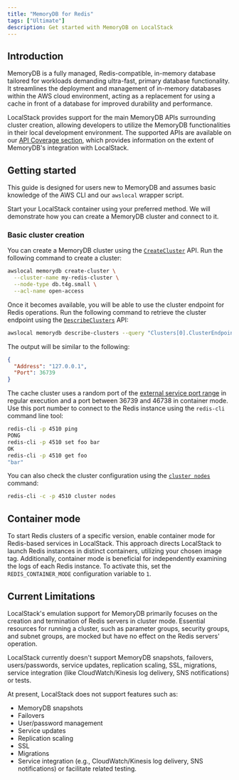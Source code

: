 ```yaml
---
title: "MemoryDB for Redis"
tags: ["Ultimate"]
description: Get started with MemoryDB on LocalStack
---
```


## Introduction

MemoryDB is a fully managed, Redis-compatible, in-memory database tailored for workloads demanding ultra-fast, primary database functionality.
It streamlines the deployment and management of in-memory databases within the AWS cloud environment, acting as a replacement for using a cache in front of a database for improved durability and performance.

LocalStack provides support for the main MemoryDB APIs surrounding cluster creation, allowing developers to utilize the MemoryDB functionalities in their local development environment.
The supported APIs are available on our [API Coverage section](#api-coverage), which provides information on the extent of MemoryDB's integration with LocalStack.

## Getting started

This guide is designed for users new to MemoryDB and assumes basic knowledge of the AWS CLI and our `awslocal` wrapper script.

Start your LocalStack container using your preferred method.
We will demonstrate how you can create a MemoryDB cluster and connect to it.

### Basic cluster creation

You can create a MemoryDB cluster using the [`CreateCluster`](https://docs.aws.amazon.com/memorydb/latest/APIReference/API_CreateCluster.html) API.
Run the following command to create a cluster:

```bash
awslocal memorydb create-cluster \
  --cluster-name my-redis-cluster \
  --node-type db.t4g.small \
  --acl-name open-access
```

Once it becomes available, you will be able to use the cluster endpoint for Redis operations.
Run the following command to retrieve the cluster endpoint using the [`DescribeClusters`](https://docs.aws.amazon.com/memorydb/latest/APIReference/API_DescribeClusters.html) API:

```bash
awslocal memorydb describe-clusters --query "Clusters[0].ClusterEndpoint"
```

The output will be similar to the following:

```json
{
  "Address": "127.0.0.1",
  "Port": 36739
}
```

The cache cluster uses a random port of the [external service port range]() in regular execution and a port between 36739 and 46738 in container mode.
Use this port number to connect to the Redis instance using the `redis-cli` command line tool:

```bash
redis-cli -p 4510 ping
PONG
redis-cli -p 4510 set foo bar
OK
redis-cli -p 4510 get foo
"bar"
```

You can also check the cluster configuration using the [`cluster nodes`](https://redis.io/commands/cluster-nodes) command:

```bash
redis-cli -c -p 4510 cluster nodes
```

## Container mode

To start Redis clusters of a specific version, enable container mode for Redis-based services in LocalStack.
This approach directs LocalStack to launch Redis instances in distinct containers, utilizing your chosen image tag.
Additionally, container mode is beneficial for independently examining the logs of each Redis instance.
To activate this, set the `REDIS_CONTAINER_MODE` configuration variable to `1`.

## Current Limitations

LocalStack's emulation support for MemoryDB primarily focuses on the creation and termination of Redis servers in cluster mode.
Essential resources for running a cluster, such as parameter groups, security groups, and subnet groups, are mocked but have no effect on the Redis servers' operation.

LocalStack currently doesn't support MemoryDB snapshots, failovers, users/passwords, service updates, replication scaling, SSL, migrations, service integration (like CloudWatch/Kinesis log delivery, SNS notifications) or tests.

At present, LocalStack does not support features such as:

- MemoryDB snapshots
- Failovers
- User/password management
- Service updates
- Replication scaling
- SSL
- Migrations
- Service integration (e.g., CloudWatch/Kinesis log delivery, SNS notifications) or facilitate related testing.
